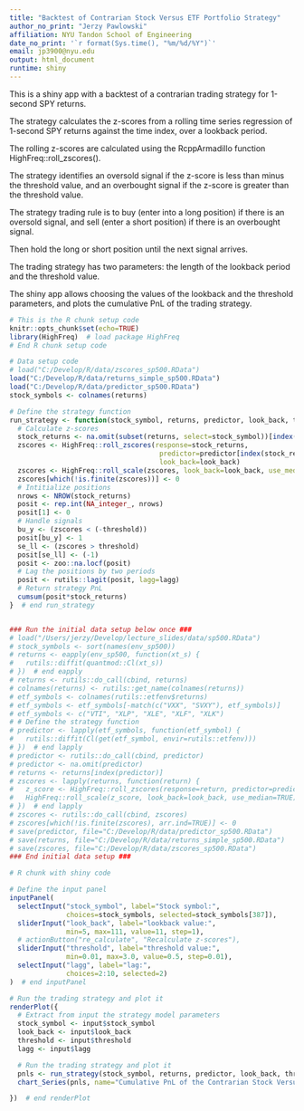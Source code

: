 ```yaml
---
title: "Backtest of Contrarian Stock Versus ETF Portfolio Strategy"
author_no_print: "Jerzy Pawlowski"
affiliation: NYU Tandon School of Engineering
date_no_print: '`r format(Sys.time(), "%m/%d/%Y")`'
email: jp3900@nyu.edu
output: html_document
runtime: shiny
---
```


This is a shiny app with a backtest of a contrarian trading strategy for 1-second SPY returns.

The strategy calculates the z-scores from a rolling time series regression of 1-second SPY returns against the time index, over a lookback period.

The rolling z-scores are calculated using the RcppArmadillo function HighFreq::roll_zscores().

The strategy identifies an oversold signal if the z-score is less than minus the threshold value, and an overbought signal if the z-score is greater than the threshold value.

The strategy trading rule is to buy (enter into a long position) if there is an oversold signal, and sell (enter a short position) if there is an overbought signal.

Then hold the long or short position until the next signal arrives.

The trading strategy has two parameters: the length of the lookback period and the threshold value.

The shiny app allows choosing the values of the lookback and the threshold parameters, and plots the cumulative PnL of the trading strategy.


```r
# This is the R chunk setup code
knitr::opts_chunk$set(echo=TRUE)
library(HighFreq)  # load package HighFreq
# End R chunk setup code

# Data setup code
# load("C:/Develop/R/data/zscores_sp500.RData")
load("C:/Develop/R/data/returns_simple_sp500.RData")
load("C:/Develop/R/data/predictor_sp500.RData")
stock_symbols <- colnames(returns)

# Define the strategy function
run_strategy <- function(stock_symbol, returns, predictor, look_back, threshold, lagg) {
  # Calculate z-scores
  stock_returns <- na.omit(subset(returns, select=stock_symbol))[index(predictor)]
  zscores <- HighFreq::roll_zscores(response=stock_returns, 
                                     predictor=predictor[index(stock_returns)], 
                                     look_back=look_back)
  zscores <- HighFreq::roll_scale(zscores, look_back=look_back, use_median=TRUE)
  zscores[which(!is.finite(zscores))] <- 0
  # Intitialize positions
  nrows <- NROW(stock_returns)
  posit <- rep.int(NA_integer_, nrows)
  posit[1] <- 0
  # Handle signals
  bu_y <- (zscores < (-threshold))
  posit[bu_y] <- 1
  se_ll <- (zscores > threshold)
  posit[se_ll] <- (-1)
  posit <- zoo::na.locf(posit)
  # Lag the positions by two periods
  posit <- rutils::lagit(posit, lagg=lagg)
  # Return strategy PnL
  cumsum(posit*stock_returns)
}  # end run_strategy


### Run the initial data setup below once ###
# load("/Users/jerzy/Develop/lecture_slides/data/sp500.RData")
# stock_symbols <- sort(names(env_sp500))
# returns <- eapply(env_sp500, function(xt_s) {
#   rutils::diffit(quantmod::Cl(xt_s))
# })  # end eapply
# returns <- rutils::do_call(cbind, returns)
# colnames(returns) <- rutils::get_name(colnames(returns))
# etf_symbols <- colnames(rutils::etfenv$returns)
# etf_symbols <- etf_symbols[-match(c("VXX", "SVXY"), etf_symbols)]
# etf_symbols <- c("VTI", "XLP", "XLE", "XLF", "XLK")
# # Define the strategy function
# predictor <- lapply(etf_symbols, function(etf_symbol) {
#   rutils::diffit(Cl(get(etf_symbol, envir=rutils::etfenv)))
# })  # end lapply
# predictor <- rutils::do_call(cbind, predictor)
# predictor <- na.omit(predictor)
# returns <- returns[index(predictor)]
# zscores <- lapply(returns, function(return) {
#   z_score <- HighFreq::roll_zscores(response=return, predictor=predictor, look_back=look_back)
#   HighFreq::roll_scale(z_score, look_back=look_back, use_median=TRUE)
# })  # end lapply
# zscores <- rutils::do_call(cbind, zscores)
# zscores[which(!is.finite(zscores), arr.ind=TRUE)] <- 0
# save(predictor, file="C:/Develop/R/data/predictor_sp500.RData")
# save(returns, file="C:/Develop/R/data/returns_simple_sp500.RData")
# save(zscores, file="C:/Develop/R/data/zscores_sp500.RData")
### End initial data setup ###
```


```r
# R chunk with shiny code

# Define the input panel
inputPanel(
  selectInput("stock_symbol", label="Stock symbol:",
              choices=stock_symbols, selected=stock_symbols[387]),
  sliderInput("look_back", label="lookback value:",
              min=5, max=111, value=11, step=1),
  # actionButton("re_calculate", "Recalculate z-scores"),
  sliderInput("threshold", label="threshold value:",
              min=0.01, max=3.0, value=0.5, step=0.01),
  selectInput("lagg", label="lag:",
              choices=2:10, selected=2)
)  # end inputPanel

# Run the trading strategy and plot it
renderPlot({
  # Extract from input the strategy model parameters
  stock_symbol <- input$stock_symbol
  look_back <- input$look_back
  threshold <- input$threshold
  lagg <- input$lagg

  # Run the trading strategy and plot it
  pnls <- run_strategy(stock_symbol, returns, predictor, look_back, threshold, lagg=lagg)
  chart_Series(pnls, name="Cumulative PnL of the Contrarian Stock Versus ETF Portfolio Strategy")

})  # end renderPlot
```
